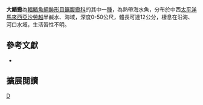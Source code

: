 {{Speciesbox 
| taxon = Ilisha macrogaster
| status = NE
| status_system = IUCN3.1
| authority =  [[Bleeker|Bleeker]], 1866
| synonyms = *''Pellona macrogaster '',Bleeker, 1866 
}}
'''大鰭鰳'''為[[輻鰭魚綱|輻鰭魚綱]][[鲱形目|鲱形目]][[鋸腹鰳科|鋸腹鰳科]]的其中一[[種|種]]，為熱帶海水魚，分布於中西[[太平洋|太平洋]][[馬來西亞|馬來西亞]][[沙勞越|沙勞越]]半鹹水、海域，深度0-50公尺，體長可達12公分，棲息在沿海、河口水域，生活習性不明。

== 參考文獻 ==
*{{FishBase_species|genus=Ilisha|species=macrogaster|year=2015|month=10}}

== 擴展閱讀 ==
{{refbegin}}
{{wikispecies-inline|Ilisha macrogaster|大鰭鰳}}
{{refend}}
{{Taxonbar|from=Q1821155}}

[[Category:鰳屬|D]]